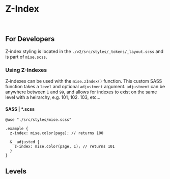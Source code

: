 



<Meta
  title="Tokens/Layout/Z-Indexes"
  parameters={{...tokenParams}}
/>

# Z-Index

<br/>

## For Developers

Z-index styling is located in the `./v2/src/styles/_tokens/_layout.scss` and is part of `mise.scss`.

### Using Z-Indexes

Z-indexes can be used with the `mise.zIndex()` function. This custom SASS function takes a `level` and optional `adjustment` argument. `adjustment` can be anywhere between `1` and `99`, and allows for indexes to exist on the same level with a heirarchy, e.g. 101, 102. 103, etc…

#### SASS | *.scss

```
@use "./src/styles/mise.scss"

.example {
  z-index: mise.color(page); // returns 100

  &__adjusted {
    z-index: mise.color(page, 1); // returns 101
  }
}
```

## Levels

<KeyValuePreview
  keyLabel="Level"
  keyColumnWidth="10rem"
  valueLabel="Index"
  list={ZIndexes}
/>